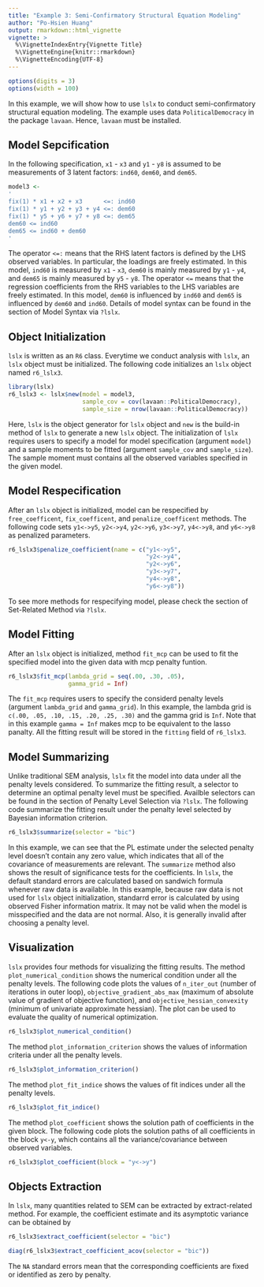 ```yaml
---
title: "Example 3: Semi-Confirmatory Structural Equation Modeling"
author: "Po-Hsien Huang"
output: rmarkdown::html_vignette
vignette: >
  %\VignetteIndexEntry{Vignette Title}
  %\VignetteEngine{knitr::rmarkdown}
  %\VignetteEncoding{UTF-8}
---
```

```r
options(digits = 3)
options(width = 100)
```
In this example, we will show how to use `lslx` to conduct semi-confirmatory structural equation modeling.
The example uses data `PoliticalDemocracy` in the package `lavaan`.
Hence, `lavaan` must be installed.

## Model Sepcification
In the following specification, `x1` - `x3` and `y1` - `y8` is assumed to be measurements of 3 latent factors: `ind60`, `dem60`, and `dem65`.
```r
model3 <-
'
fix(1) * x1 + x2 + x3      <=: ind60
fix(1) * y1 + y2 + y3 + y4 <=: dem60
fix(1) * y5 + y6 + y7 + y8 <=: dem65
dem60 <= ind60
dem65 <= ind60 + dem60
'
```
The operator `<=:` means that the RHS latent factors is defined by the LHS observed variables.
In particular, the loadings are freely estimated.
In this model, `ind60` is measured by `x1` - `x3`, `dem60` is mainly measured by `y1` - `y4`, and `dem65` is mainly measured by `y5` - `y8`.
The operator `<=` means that the regression coefficients from the RHS variables to the LHS variables are freely estimated.
In this model, `dem60` is influenced by `ind60` and `dem65` is influenced by `dem60` and `ind60`.
Details of model syntax can be found in the section of Model Syntax via `?lslx`.

## Object Initialization
`lslx` is written as an `R6` class.
Everytime we conduct analysis with `lslx`, an `lslx` object must be initialized.
The following code initializes an `lslx` object named `r6_lslx3`.
```r
library(lslx)
r6_lslx3 <- lslx$new(model = model3,
                     sample_cov = cov(lavaan::PoliticalDemocracy),
                     sample_size = nrow(lavaan::PoliticalDemocracy))
```
Here, `lslx` is the object generator for `lslx` object and `new` is the build-in method of `lslx` to generate a new `lslx` object.
The initialization of `lslx` requires users to specify a model for model specification (argument `model`) and a sample moments to be fitted (argument `sample_cov` and `sample_size`).
The sample moment must contains all the observed variables specified in the given model.


## Model Respecification
After an `lslx` object is initialized, model can be respecified by `free_coefficent`, `fix_coefficent`, and `penalize_coefficent` methods.
The following code sets `y1<->y5`, `y2<->y4`, `y2<->y6`, `y3<->y7`, `y4<->y8`, and `y6<->y8` as penalized parameters.
```r
r6_lslx3$penalize_coefficient(name = c("y1<->y5",
                                       "y2<->y4",
                                       "y2<->y6",
                                       "y3<->y7",
                                       "y4<->y8",
                                       "y6<->y8"))
```
To see more methods for respecifying model, please check the section of Set-Related Method via `?lslx`. 


## Model Fitting
After an `lslx` object is initialized, method `fit_mcp` can be used to fit the specified model into the given data with mcp penalty funtion.
```r
r6_lslx3$fit_mcp(lambda_grid = seq(.00, .30, .05),
                 gamma_grid = Inf)
```
The `fit_mcp` requires users to specify the considerd penalty levels (argument `lambda_grid` and `gamma_grid`).
In this example, the lambda grid is `c(.00, .05, .10, .15, .20, .25, .30)` and the gamma grid is `Inf`.
Note that in this example `gamma = Inf` makes mcp to be equivalent to the lasso panalty.
All the fitting result will be stored in the `fitting` field of `r6_lslx3`.


## Model Summarizing
Unlike traditional SEM analysis, `lslx` fit the model into data under all the penalty levels considered.
To summarize the fitting result, a selector to determine an optimal penalty level must be specified.
Availble selectors can be found in the section of Penalty Level Selection via `?lslx`.
The following code summarize the fitting result under the penalty level selected by Bayesian information criterion.
```r
r6_lslx3$summarize(selector = "bic")
```
In this example, we can see that the PL estimate under the selected penalty level doesn't contain any zero value, which indicates that all of the covariance of measurements are relevant.
The `summarize` method also shows the result of significance tests for the coefficients.
In `lslx`, the default standard errors are calculated based on sandwich formula whenever raw data is available.
In this example, because raw data is not used for `lslx` object initialization, standarrd error is calculated by using observed Fisher information matrix.
It may not be valid when the model is misspecified and the data are not normal.
Also, it is generally invalid after choosing a penalty level.

## Visualization
`lslx` provides four methods for visualizing the fitting results.
The method `plot_numerical_condition` shows the numerical condition under all the penalty levels.
The following code plots the values of `n_iter_out` (number of iterations in outer loop), `objective_gradient_abs_max` (maximum of absolute value of gradient of objective function), and `objective_hessian_convexity` (minimum of univariate approximate hessian).
The plot can be used to evaluate the quality of numerical optimization.
```r
r6_lslx3$plot_numerical_condition()
```


The method `plot_information_criterion` shows the values of information criteria under all the penalty levels.
```r
r6_lslx3$plot_information_criterion()
```

The method `plot_fit_indice` shows the values of fit indices under all the penalty levels.
```r
r6_lslx3$plot_fit_indice()
```

The method `plot_coefficient` shows the solution path of coefficients in the given block.
The following code plots the solution paths of all coefficients in the block `y<-y`, which contains all the variance/covariance between observed variables.
```r
r6_lslx3$plot_coefficient(block = "y<->y")
```


## Objects Extraction
In `lslx`, many quantities related to SEM can be extracted by extract-related method.
For example, the coefficient estimate and its asymptotic variance can be obtained by
```r
r6_lslx3$extract_coefficient(selector = "bic")
```
```r
diag(r6_lslx3$extract_coefficient_acov(selector = "bic"))
```
The `NA` standard errors mean that the corresponding coefficients are fixed or identified as zero by penalty.
